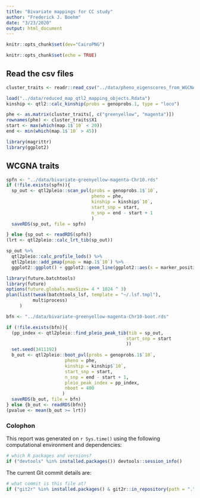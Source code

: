 ```yaml
---
title: "Bivariate mappings for CC study"
author: "Frederick J. Boehm"
date: "3/23/2020"
output: html_document
---
```


```r
knitr::opts_chunk$set(dev="CairoPNG")
```


```r
knitr::opts_chunk$set(echo = TRUE)
```

## Read the csv files

```r
cluster_traits <- readr::read_csv("../data/pheno_eigenscores_from_WGCNA_all60_win.csv")
```


```r
load("../data/reduced_map_qtl2_mapping_objects.Rdata")
kinship <- qtl2::calc_kinship(probs = genoprobs.1, type = "loco")
```

```r
phe <- as.matrix(cluster_traits[, c("greenyellow", "magenta")])
rownames(phe) <- cluster_traits$X1
start <- max(which(map.1$`10` < 20)) 
end <- min(which(map.1$`10` > 45))
```

```r
library(magrittr)
library(ggplot2)
```

## WCGNA traits 





```r
spfn <- "../data/bivariate-greenyellow-magenta-Chr10.rds"
if (!file.exists(spfn)){
  sp_out <- qtl2pleio::scan_pvl(probs = genoprobs.1$`10`, 
                                pheno = phe,
                                kinship = kinship$`10`,
                                start_snp = start,
                                n_snp = end - start + 1
                                )
  saveRDS(sp_out, file = spfn)

} else {sp_out <- readRDS(spfn)}
(lrt <- qtl2pleio::calc_lrt_tib(sp_out))
```

```r
sp_out %>%
  qtl2pleio::calc_profile_lods() %>%
  qtl2pleio::add_pmap(pmap = map.1$`10`) %>%
  ggplot2::ggplot() + ggplot2::geom_line(ggplot2::aes(x = marker_position, y = profile_lod, colour = trait))
```



```r
library(future.batchtools)
library(future)
options(future.globals.maxSize= 4 * 1024 ^ 3)
plan(list(tweak(batchtools_lsf, template = "~/.lsf.tmpl"), 
          multiprocess)
     )
```



```r
bfn <- "../data/bivariate-greenyellow-magenta-Chr10-boot.rds"

if (!file.exists(bfn)){
  (pp_index <- qtl2pleio::find_pleio_peak_tib(tib = sp_out, 
                                             start_snp = start
                                             ))
  set.seed(3411192)
  b_out <- qtl2pleio::boot_pvl(probs = genoprobs.1$`10`, 
                      pheno = phe,
                      kinship = kinship$`10`,
                      start_snp = start,
                      n_snp = end - start + 1, 
                      pleio_peak_index = pp_index,
                      nboot = 400
                     )
  saveRDS(b_out, file = bfn)
} else {b_out <- readRDS(bfn)}
(pvalue <- mean(b_out >= lrt))
```

### Colophon

This report was generated on `r Sys.time()` using the following computational environment and dependencies: 

```r
# which R packages and versions?
if ("devtools" %in% installed.packages()) devtools::session_info()
```

The current Git commit details are:

```r
# what commit is this file at? 
if ("git2r" %in% installed.packages() & git2r::in_repository(path = ".")) git2r::repository(here::here())  
```


